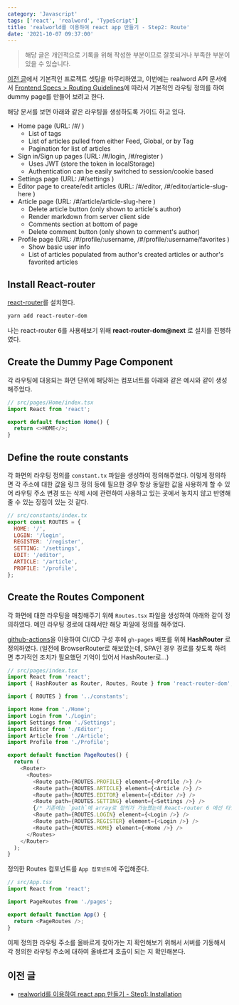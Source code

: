 ```yaml
---
category: 'Javascript'
tags: ['react', 'realword', 'TypeScript']
title: 'realworld를 이용하여 react app 만들기 - Step2: Route'
date: '2021-10-07 09:37:00'
---
```


> 해당 글은 개인적으로 기록을 위해 작성한 부분이므로 잘못되거나 부족한 부분이 있을 수 있습니다.

[이전 글](/devLogs/javascript/react/realword/20210631-react-app-with-realword)에서 기본적인 프로젝트 셋팅을 마무리하였고,
이번에는 realword API 문서에서 [Frontend Specs > Routing Guidelines](https://gothinkster.github.io/realworld/docs/specs/frontend-specs/routing)에 따라서 기본적인 라우팅 정의를 하여 dummy page를 만들어 보려고 한다.

해당 문서를 보면 아래와 같은 라우팅을 생성하도록 가이드 하고 있다.

- Home page (URL: /#/ )
  - List of tags
  - List of articles pulled from either Feed, Global, or by Tag
  - Pagination for list of articles
- Sign in/Sign up pages (URL: /#/login, /#/register )
  - Uses JWT (store the token in localStorage)
  - Authentication can be easily switched to session/cookie based
- Settings page (URL: /#/settings )
- Editor page to create/edit articles (URL: /#/editor, /#/editor/article-slug-here )
- Article page (URL: /#/article/article-slug-here )
  - Delete article button (only shown to article's author)
  - Render markdown from server client side
  - Comments section at bottom of page
  - Delete comment button (only shown to comment's author)
- Profile page (URL: /#/profile/:username, /#/profile/:username/favorites )
  - Show basic user info
  - List of articles populated from author's created articles or author's favorited articles

## Install React-router

[react-router](https://reactrouter.com/web/guides/quick-start)를 설치한다.

```bash
yarn add react-router-dom
```

나는 react-router 6를 사용해보기 위해 **react-router-dom@next** 로 설치를 진행하였다.

## Create the Dummy Page Component

각 라우팅에 대응되는 화면 단위에 해당하는 컴포너트를 아래와 같은 예시와 같이 생성해주었다.

```javascript
// src/pages/Home/index.tsx
import React from 'react';

export default function Home() {
  return <>HOME</>;
}
```

## Define the route constants

각 화면의 라우팅 정의를 `constant.tx` 파일을 생성하여 정의해주었다.
이렇게 정의하면 각 주소에 대한 값을 링크 정의 등에 필요한 경우 항상 동일한 값을 사용하게 할 수 있어 라우팅 주소 변경 또는 삭제 시에 관련하여 사용하고 있는 곳에서 놓치지 않고 반영해줄 수 있는 장점이 있는 것 같다.

```javascript
// src/constants/index.tx
export const ROUTES = {
  HOME: '/',
  LOGIN: '/login',
  REGISTER: '/register',
  SETTING: '/settings',
  EDIT: '/editor',
  ARTICLE: '/article',
  PROFILE: '/profile',
};
```

## Create the Routes Component

각 화면에 대한 라우팅을 매칭해주기 위해 `Routes.tsx` 파일을 생성하여 아래와 같이 정의하였다.
메인 라우팅 경로에 대해서만 해당 파일에 정의를 해주었다.

[github-actions](https://docs.github.com/en/actions)을 이용하여 CI/CD 구성 후에 `gh-pages` 배포를 위해 **HashRouter** 로 정의하였다.
(일전에 BrowserRouter로 해보았는데, SPA인 경우 경로를 찾도록 하려면 추가적인 조치가 필요했던 기억이 있어서 HashRouter로...)

```javascript
// src/pages/index.tsx
import React from 'react';
import { HashRouter as Router, Routes, Route } from 'react-router-dom';

import { ROUTES } from '../constants';

import Home from './Home';
import Login from './Login';
import Settings from './Settings';
import Editor from './Editor';
import Article from './Article';
import Profile from './Profile';

export default function PageRoutes() {
  return (
    <Router>
      <Routes>
        <Route path={ROUTES.PROFILE} element={<Profile />} />
        <Route path={ROUTES.ARTICLE} element={<Article />} />
        <Route path={ROUTES.EDITOR} element={<Editor />} />
        <Route path={ROUTES.SETTING} element={<Settings />} />
        {/* 기존에는 `path`에 array로 정의가 가능했는데 React-router 6 에선 타입 에러가 발생한다. ㅠㅠ */}
        <Route path={ROUTES.LOGIN} element={<Login />} />
        <Route path={ROUTES.REGISTER} element={<Login />} />
        <Route path={ROUTES.HOME} element={<Home />} />
      </Routes>
    </Router>
  );
}
```

정의한 Routes 컴포넌트를 `App 컴포넌트`에 주입해준다.

```javascript
// src/App.tsx
import React from 'react';

import PageRoutes from './pages';

export default function App() {
  return <PageRoutes />;
}
```

이제 정의한 라우팅 주소를 올바르게 찾아가는 지 확인해보기 위해서 서버를 기동해서 각 정의한 라우팅 주소에 대하여 올바르게 호출이 되는 지 확인해본다.

## 이전 글

- [realworld를 이용하여 react app 만들기 - Step1: Installation](/devLogs/javascript/react/realword/20210631-react-app-with-realword)
